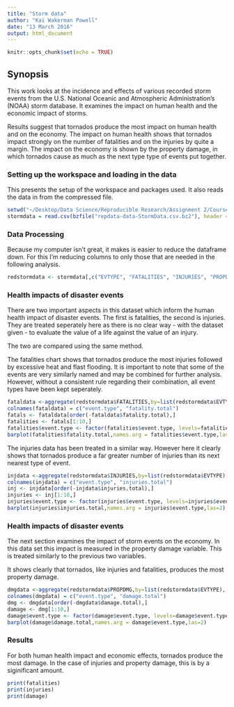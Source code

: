 ```yaml
---
title: "Storm data"
author: "Kai Wakerman Powell"
date: "13 March 2016"
output: html_document
---
```


```r
knitr::opts_chunk$set(echo = TRUE)
```

## Synopsis

This work looks at the incidence and effects of various recorded storm events from the U.S. National Oceanic and Atmospheric Administration's (NOAA) storm database. It examines the impact on human health and the economic impact of storms.

Results suggest that tornados produce the most impact on human health and on the economy. The impact on human health shows that tornados impact strongly on the number of fatalities and on the injuries by quite a margin. The impact on the economy is shown by the property damage, in which tornados cause as much as the next type type of events put together.

### Setting up the workspace and loading in the data

This presents the setup of the workspace and packages used. It also reads the data in from the compressed file.
```r
setwd("~/Desktop/Data Science/Reproducible Research/Assignment 2/Course-Project-2")
stormdata = read.csv(bzfile("repdata-data-StormData.csv.bz2"), header = TRUE)
```

### Data Processing

Because my computer isn't great, it makes is easier to reduce the dataframe down. For this I'm reducing columns to only those that are needed in the following analysis.
```r
redstormdata <- stormdata[,c("EVTYPE", "FATALITIES", "INJURIES", "PROPDMG")]
```

### Health impacts of disaster events

There are two important aspects in this dataset which inform the human health impact of disaster events. The first is fatalities, the second is injuries. They are treated seperately here as there is no clear way - with the dataset given - to evaluate the value of a life against the value of an injury.

The two are compared using the same method.

The fatalities chart shows that tornados produce the most injuries followed by excessive heat and flast flooding. It is important to note that some of the events are very similarly named and may be combined for further analysis. However, without a consistent rule regarding their combination, all event types have been kept seperately.

```r
fataldata <-aggregate(redstormdata$FATALITIES,by=list(redstormdata$EVTYPE), FUN=sum, na.rm=TRUE)
colnames(fataldata) = c("event.type", "fatality.total")
fatals <- fataldata[order(-fataldata$fatality.total),] 
fatalities <- fatals[1:10,]
fatalities$event.type <- factor(fatalities$event.type, levels=fatalities$event.type, ordered=TRUE)
barplot(fatalities$fatality.total,names.arg = fatalities$event.type,las=2)
```

The injuries data has been treated in a similar way. However here it clearly shows that tornados produce a far greater number of injuries than its next nearest type of event.

```r
injdata <-aggregate(redstormdata$INJURIES,by=list(redstormdata$EVTYPE), FUN=sum, na.rm=TRUE)
colnames(injdata) = c("event.type", "injuries.total")
inj <- injdata[order(-injdata$injuries.total),] 
injuries <- inj[1:10,]
injuries$event.type <- factor(injuries$event.type, levels=injuries$event.type, ordered=TRUE)
barplot(injuries$injuries.total,names.arg = injuries$event.type,las=2)
```

### Health impacts of disaster events

The next section examines the impact of storm events on the economy. In this data set this impact is measured in the property damage variable. This is treated similarly to the previous two variables.

It shows clearly that tornados, like injuries and fatalities, produces the most property damage. 

```r
dmgdata <-aggregate(redstormdata$PROPDMG,by=list(redstormdata$EVTYPE), FUN=sum, na.rm=TRUE)
colnames(dmgdata) = c("event.type", "damage.total")
dmg <- dmgdata[order(-dmgdata$damage.total),] 
damage <- dmg[1:10,]
damage$event.type <- factor(damage$event.type, levels=damage$event.type, ordered=TRUE)
barplot(damage$damage.total,names.arg = damage$event.type,las=2)
```

### Results

For both human health impact and economic effects, tornados produce the most damage. In the case of injuries and property damage, this is by a siginificant amount. 
```r
print(fatalities)
print(injuries)
print(damage)
```

